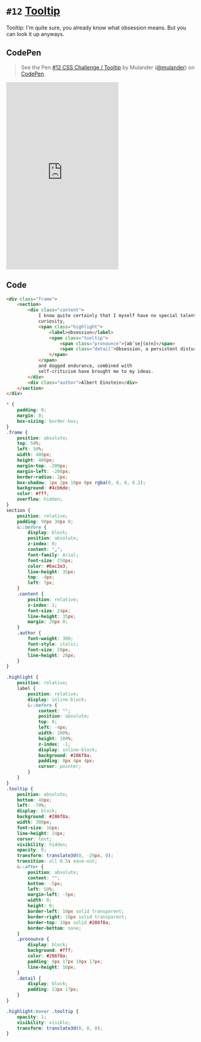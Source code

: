 
<Meta />

# `#12` [Tooltip](https://100dayscss.com/days/12/)

Tooltip: I&#x27;m quite sure, you already know what obsession means. But you can look it up anyways.

## CodePen

> See the Pen [#12 CSS Challenge / Tooltip](https://codepen.io/mulander/pen/QWzWKXa)
by Mulander ([@mulander](https://codepen.io/mulander))
on [CodePen](https://codepen.io).

<iframe
  height="500"
  className="w-full my-10 bg-gray-200"
  scrolling="no"
  title="#12 CSS Challenge / Tooltip"
  src="https://codepen.io/mulander/embed/QWzWKXa?default-tab=html%2Cresult"
  frameBorder="no"
  loading="lazy"
  allowtransparency="true"
  allowFullScreen={true}
>

</iframe>

## Code

```html
<div class="frame">
	<section>
		<div class="content">
			I know quite certainly that I myself have no special talent;
			curiosity,
			<span class="highlight">
				<label>obsession</label>
				<span class="tooltip">
					<span class="pronounce">[əbˈseʃ(ə)n]</span>
					<span class="detail">Obsession, a persistent disturbing preoccupation with an often unreasonable idea or feeling.</span>
				</span>
			</span>
			and dogged endurance, combined with
			self-criticism have brought me to my ideas.
		</div>
		<div class="author">Albert Einstein</div>
	</section>
</div>
```

```css
* {
	padding: 0;
	margin: 0;
	box-sizing: border-box;
}
.frame {
	position: absolute;
	top: 50%;
	left: 50%;
	width: 400px;
	height: 400px;
	margin-top: -200px;
	margin-left: -200px;
	border-radius: 2px;
	box-shadow: 1px 2px 10px 0px rgba(0, 0, 0, 0.3);
	background: #4cb6de;
	color: #fff;
	overflow: hidden;
}
section {
	position: relative;
	padding: 90px 30px 0;
	&::before {
		display: block;
		position: absolute;
		z-index: 0;
		content: "„";
		font-family: Arial;
		font-size: 250px;
		color: #6ac2e3;
		line-height: 35px;
		top: -4px;
		left: 7px;
	}
	.content {
		position: relative;
		z-index: 1;
		font-size: 24px;
		line-height: 35px;
		margin: 20px 0;
	}
	.author {
		font-weight: 300;
		font-style: italic;
		font-size: 20px;
		line-height: 28px;
	}
}

.highlight {
	position: relative;
	label {
		position: relative;
		display: inline-block;
		&::before {
			content: "";
			position: absolute;
			top: 0;
			left: -4px;
			width: 100%;
			height: 100%;
			z-index: -1;
			display: inline-block;
			background: #286f8a;
			padding: 0px 4px 4px;
			cursor: pointer;
		}
	}
}
.tooltip {
	position: absolute;
	bottom: 40px;
	left: -70%;
	display: block;
	background: #286f8a;
	width: 300px;
	font-size: 16px;
	line-height: 24px;
	cursor: text;
	visibility: hidden;
	opacity: 0;
	transform: translate3d(0, -20px, 0);
	transition: all 0.5s ease-out;
	&::after {
		position: absolute;
		content: "";
		bottom: -5px;
		left: 50%;
		margin-left: -5px;
		width: 0;
		height: 0;
		border-left: 10px solid transparent;
		border-right: 10px solid transparent;
		border-top: 10px solid #286f8a;
		border-bottom: none;
	}
	.pronounce {
		display: block;
		background: #fff;
		color: #286f8a;
		padding: 8px 17px 10px 17px;
		line-height: 16px;
	}
	.detail {
		display: block;
		padding: 13px 17px;
	}
}

.highlight:hover .tooltip {
	opacity: 1;
	visibility: visible;
	transform: translate3d(0, 0, 0);
}
```